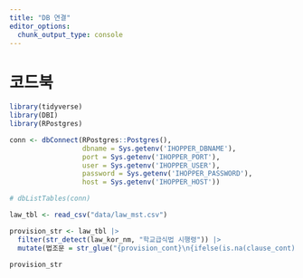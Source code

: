 ```yaml
---
title: "DB 연결"
editor_options: 
  chunk_output_type: console
---
```


# 코드북

```r
library(tidyverse)
library(DBI)
library(RPostgres)

conn <- dbConnect(RPostgres::Postgres(),
                  dbname = Sys.getenv('IHOPPER_DBNAME'),
                  port = Sys.getenv('IHOPPER_PORT'),
                  user = Sys.getenv('IHOPPER_USER'),
                  password = Sys.getenv('IHOPPER_PASSWORD'),
                  host = Sys.getenv('IHOPPER_HOST'))

# dbListTables(conn)
```


```r
law_tbl <- read_csv("data/law_mst.csv")

provision_str <- law_tbl |> 
  filter(str_detect(law_kor_nm, "학교급식법 시행령")) |> 
  mutate(법조문 = str_glue("{provision_cont}\n{ifelse(is.na(clause_cont),'',clause_cont)}")) |> pull(법조문)

provision_str
```


